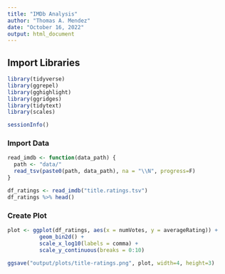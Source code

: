 ---
title: "IMDb Analysis"
author: "Thomas A. Mendez"
date: "October 16, 2022"
output: html_document
---

## Import Libraries
```{r}
library(tidyverse)
library(ggrepel)
library(gghighlight)
library(ggridges)
library(tidytext)
library(scales)

sessionInfo()
```

### Import Data
```{r}
read_imdb <- function(data_path) {
  path <- "data/"
  read_tsv(paste0(path, data_path), na = "\\N", progress=F)
}

df_ratings <- read_imdb("title.ratings.tsv")
df_ratings %>% head()
```

### Create Plot
```{r}
plot <- ggplot(df_ratings, aes(x = numVotes, y = averageRating)) +
          geom_bin2d() +
          scale_x_log10(labels = comma) +
          scale_y_continuous(breaks = 0:10)

ggsave("output/plots/title-ratings.png", plot, width=4, height=3)
```